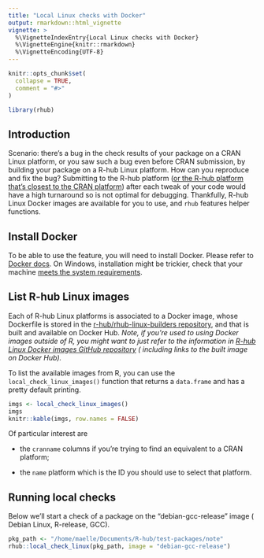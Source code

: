 ```yaml
---
title: "Local Linux checks with Docker"
output: rmarkdown::html_vignette
vignette: >
  %\VignetteIndexEntry{Local Linux checks with Docker}
  %\VignetteEngine{knitr::rmarkdown}
  %\VignetteEncoding{UTF-8}
---
```


```r
knitr::opts_chunk$set(
  collapse = TRUE,
  comment = "#>"
)
```

```r
library(rhub)
```

## Introduction

Scenario: there's a bug in the check results of your package on a CRAN Linux
platform, or you saw such a bug even before CRAN submission, by building your
 package on a R-hub Linux platform. How can you reproduce and fix the bug? 
 Submitting to the R-hub platform ([or the R-hub platform that's closest to the CRAN platform](https://docs.r-hub.io/#rhub-cran-platforms)) after each tweak of 
your code would have a high turnaround so is not optimal for debugging. 
Thankfully, R-hub Linux Docker images are available for you to use, and `rhub`
features helper functions.

## Install Docker

To be able to use the feature, you will need to install Docker. Please refer 
to [Docker docs](https://docs.docker.com/install/). On Windows, installation 
might be trickier, check that your machine [meets the system requirements](https://docs.docker.com/docker-for-windows/install/#what-to-know-before-you-install).

## List R-hub Linux images

Each of R-hub Linux platforms is associated to a Docker image, whose Dockerfile 
is stored in the [r-hub/rhub-linux-builders repository](https://github.com/r-hub/rhub-linux-builders#rhub-linux-builders), and that is built and 
available on Docker Hub. _Note, if you're used to using Docker images outside of R, you might want to 
just refer to the information in [R-hub Linux Docker images GitHub repository](https://github.com/r-hub/rhub-linux-builders#rhub-linux-builders) (
including links to the built image on Docker Hub)._

To list the available images from R, you can use the `local_check_linux_images()` 
function that returns a `data.frame` and has a pretty default printing.

```r
imgs <- local_check_linux_images()
imgs
knitr::kable(imgs, row.names = FALSE)
```

Of particular interest are

* the `cranname` columns if you're trying to find an equivalent to a CRAN platform;

* the `name` platform which is the ID you should use to select that platform.

## Running local checks

Below we'll start a check of a package on the "debian-gcc-release" image (
Debian Linux, R-release, GCC).

```r
pkg_path <- "/home/maelle/Documents/R-hub/test-packages/note"
rhub::local_check_linux(pkg_path, image = "debian-gcc-release")
```